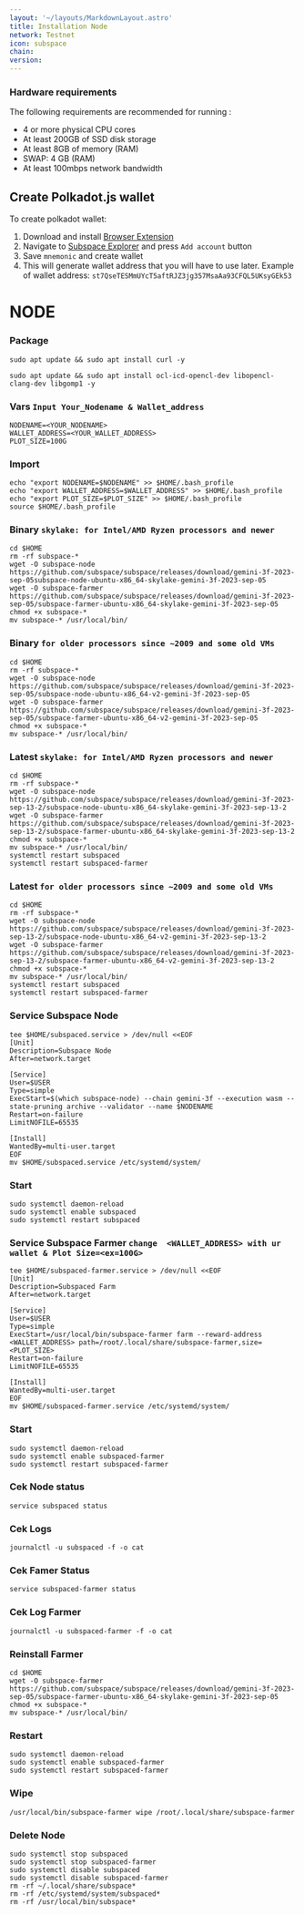 ```yaml
---
layout: '~/layouts/MarkdownLayout.astro'
title: Installation Node
network: Testnet
icon: subspace
chain: 
version: 
---
```


### Hardware requirements

The following requirements are recommended for running :

- 4 or more physical CPU cores
- At least 200GB of SSD disk storage
- At least 8GB of memory (RAM)
- SWAP: 4 GB (RAM)
- At least 100mbps network bandwidth

## Create Polkadot.js wallet
To create polkadot wallet:
1. Download and install [Browser Extension](https://polkadot.js.org/extension/)
2. Navigate to [Subspace Explorer](https://polkadot.js.org/apps/?rpc=wss%3A%2F%2Frpc-0.gemini-3f.subspace.network%2Fws#/accounts) and press `Add account` button
3. Save `mnemonic` and create wallet
4. This will generate wallet address that you will have to use later. Example of wallet address: `st7QseTESMmUYcT5aftRJZ3jg357MsaAa93CFQL5UKsyGEk53`

# NODE
### Package
```
sudo apt update && sudo apt install curl -y
```
```
sudo apt update && sudo apt install ocl-icd-opencl-dev libopencl-clang-dev libgomp1 -y
```
### Vars `Input Your_Nodename & Wallet_address`
```
NODENAME=<YOUR_NODENAME>
WALLET_ADDRESS=<YOUR_WALLET_ADDRESS>
PLOT_SIZE=100G
```
### Import
```
echo "export NODENAME=$NODENAME" >> $HOME/.bash_profile
echo "export WALLET_ADDRESS=$WALLET_ADDRESS" >> $HOME/.bash_profile
echo "export PLOT_SIZE=$PLOT_SIZE" >> $HOME/.bash_profile
source $HOME/.bash_profile
```

### Binary `skylake: for Intel/AMD Ryzen processors and newer`
```
cd $HOME
rm -rf subspace-*
wget -O subspace-node https://github.com/subspace/subspace/releases/download/gemini-3f-2023-sep-05subspace-node-ubuntu-x86_64-skylake-gemini-3f-2023-sep-05
wget -O subspace-farmer https://github.com/subspace/subspace/releases/download/gemini-3f-2023-sep-05/subspace-farmer-ubuntu-x86_64-skylake-gemini-3f-2023-sep-05
chmod +x subspace-*
mv subspace-* /usr/local/bin/
```
### Binary `for older processors since ~2009 and some old VMs`
```
cd $HOME
rm -rf subspace-*
wget -O subspace-node https://github.com/subspace/subspace/releases/download/gemini-3f-2023-sep-05/subspace-node-ubuntu-x86_64-v2-gemini-3f-2023-sep-05
wget -O subspace-farmer https://github.com/subspace/subspace/releases/download/gemini-3f-2023-sep-05/subspace-farmer-ubuntu-x86_64-v2-gemini-3f-2023-sep-05
chmod +x subspace-*
mv subspace-* /usr/local/bin/
```

### Latest  `skylake: for Intel/AMD Ryzen processors and newer`
```
cd $HOME
rm -rf subspace-*
wget -O subspace-node https://github.com/subspace/subspace/releases/download/gemini-3f-2023-sep-13-2/subspace-node-ubuntu-x86_64-skylake-gemini-3f-2023-sep-13-2
wget -O subspace-farmer https://github.com/subspace/subspace/releases/download/gemini-3f-2023-sep-13-2/subspace-farmer-ubuntu-x86_64-skylake-gemini-3f-2023-sep-13-2
chmod +x subspace-*
mv subspace-* /usr/local/bin/
systemctl restart subspaced
systemctl restart subspaced-farmer
```
### Latest `for older processors since ~2009 and some old VMs`
```
cd $HOME
rm -rf subspace-*
wget -O subspace-node https://github.com/subspace/subspace/releases/download/gemini-3f-2023-sep-13-2/subspace-node-ubuntu-x86_64-v2-gemini-3f-2023-sep-13-2
wget -O subspace-farmer https://github.com/subspace/subspace/releases/download/gemini-3f-2023-sep-13-2/subspace-farmer-ubuntu-x86_64-v2-gemini-3f-2023-sep-13-2
chmod +x subspace-*
mv subspace-* /usr/local/bin/
systemctl restart subspaced
systemctl restart subspaced-farmer
```

### Service Subspace Node
 ```
tee $HOME/subspaced.service > /dev/null <<EOF
[Unit]
Description=Subspace Node
After=network.target

[Service]
User=$USER
Type=simple
ExecStart=$(which subspace-node) --chain gemini-3f --execution wasm --state-pruning archive --validator --name $NODENAME
Restart=on-failure
LimitNOFILE=65535

[Install]
WantedBy=multi-user.target
EOF
mv $HOME/subspaced.service /etc/systemd/system/
```
### Start
```
sudo systemctl daemon-reload
sudo systemctl enable subspaced
sudo systemctl restart subspaced
```

### Service Subspace Farmer `change  <WALLET_ADDRESS> with ur wallet & Plot Size=<ex=100G>`
```
tee $HOME/subspaced-farmer.service > /dev/null <<EOF
[Unit]
Description=Subspaced Farm
After=network.target

[Service]
User=$USER
Type=simple
ExecStart=/usr/local/bin/subspace-farmer farm --reward-address <WALLET_ADDRESS> path=/root/.local/share/subspace-farmer,size=<PLOT_SIZE>
Restart=on-failure
LimitNOFILE=65535

[Install]
WantedBy=multi-user.target
EOF
mv $HOME/subspaced-farmer.service /etc/systemd/system/
```

### Start
```
sudo systemctl daemon-reload
sudo systemctl enable subspaced-farmer
sudo systemctl restart subspaced-farmer
```

### Cek Node status
```
service subspaced status
```
### Cek Logs
```
journalctl -u subspaced -f -o cat
```
### Cek Famer Status
```
service subspaced-farmer status
```
### Cek Log Farmer
```
journalctl -u subspaced-farmer -f -o cat
```

### Reinstall Farmer
```
cd $HOME
wget -O subspace-farmer https://github.com/subspace/subspace/releases/download/gemini-3f-2023-sep-05/subspace-farmer-ubuntu-x86_64-skylake-gemini-3f-2023-sep-05
chmod +x subspace-*
mv subspace-* /usr/local/bin/
```
### Restart
```
sudo systemctl daemon-reload
sudo systemctl enable subspaced-farmer
sudo systemctl restart subspaced-farmer
```

### Wipe
```
/usr/local/bin/subspace-farmer wipe /root/.local/share/subspace-farmer
```


### Delete Node
```
sudo systemctl stop subspaced
sudo systemctl stop subspaced-farmer
sudo systemctl disable subspaced
sudo systemctl disable subspaced-farmer
rm -rf ~/.local/share/subspace*
rm -rf /etc/systemd/system/subspaced*
rm -rf /usr/local/bin/subspace*
```
